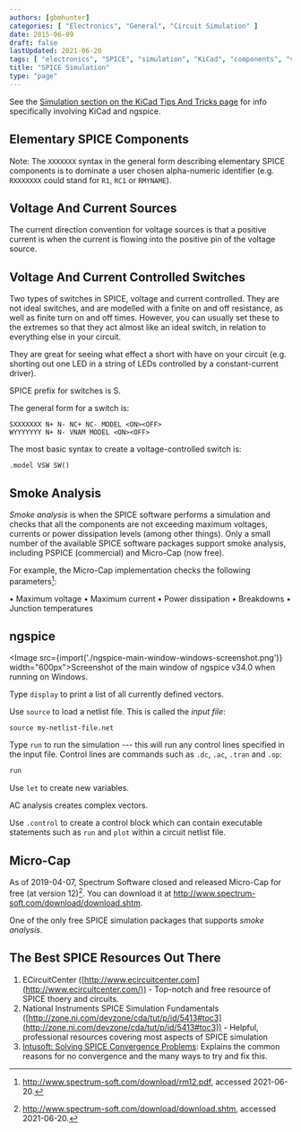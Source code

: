 ```yaml
---
authors: [gbmhunter]
categories: [ "Electronics", "General", "Circuit Simulation" ]
date: 2015-06-09
draft: false
lastUpdated: 2021-06-20
tags: [ "electronics", "SPICE", "simulation", "KiCad", "components", "voltage sources", "current sources", "ECircuitCenter", "smoke analysis", "PSPICE", "ngspice" ]
title: "SPICE Simulation"
type: "page"
---
```



See the [Simulation section on the KiCad Tips And Tricks page](/electronics/general/kicad/kicad-tips-and-tricks#simulation) for info specifically involving KiCad and ngspice.

## Elementary SPICE Components

Note: The `XXXXXXX` syntax in the general form describing elementary SPICE components is to dominate a user chosen alpha-numeric identifier (e.g. `RXXXXXXX` could stand for `R1`, `RC1` or `RMYNAME`).

## Voltage And Current Sources

The current direction convention for voltage sources is that a positive current is when the current is flowing into the positive pin of the voltage source.

## Voltage And Current Controlled Switches

Two types of switches in SPICE, voltage and current controlled. They are not ideal switches, and are modelled with a finite on and off resistance, as well as finite turn on and off times. However, you can usually set these to the extremes so that they act almost like an ideal switch, in relation to everything else in your circuit.

They are great for seeing what effect a short with have on your circuit (e.g. shorting out one LED in a string of LEDs controlled by a constant-current driver).

SPICE prefix for switches is S.

The general form for a switch is:

```text
SXXXXXXX N+ N- NC+ NC- MODEL <ON><OFF>
WYYYYYYY N+ N- VNAM MODEL <ON><OFF>
```

The most basic syntax to create a voltage-controlled switch is:

```text
.model VSW SW()
```

## Smoke Analysis

_Smoke analysis_ is when the SPICE software performs a simulation and checks that all the components are not exceeding maximum voltages, currents or power dissipation levels (among other things). Only a small number of the available SPICE software packages support smoke analysis, including PSPICE (commercial) and Micro-Cap (now free).

For example, the Micro-Cap implementation checks the following parameters[^bib-micro-cap-reference-man-v12]:

• Maximum voltage
• Maximum current
• Power dissipation
• Breakdowns
• Junction temperatures

## ngspice

<Image src={import('./ngspice-main-window-windows-screenshot.png')} width="600px">Screenshot of the main window of ngspice v34.0 when running on Windows.</Image>

Type `display` to print a list of all currently defined vectors.

Use `source` to load a netlist file. This is called the _input file_:

```text
source my-netlist-file.net
```

Type `run` to run the simulation --- this will run any control lines specified in the input file. Control lines are commands such as `.dc`, `.ac`, `.tran` and `.op`:

```bash
run
```

Use `let` to create new variables.

AC analysis creates complex vectors.

Use `.control` to create a control block which can contain executable statements such as `run` and `plot` within a circuit netlist file.

## Micro-Cap

As of 2019-04-07, Spectrum Software closed and released Micro-Cap for free (at version 12)[^bib-micro-cap-download-page]. You can download it at http://www.spectrum-soft.com/download/download.shtm.

One of the only free SPICE simulation packages that supports _smoke analysis_.

## The Best SPICE Resources Out There

1. ECircuitCenter ([http://www.ecircuitcenter.com](http://www.ecircuitcenter.com/)) - Top-notch and free resource of SPICE thoery and circuits.
1. National Instruments SPICE Simulation Fundamentals ([http://zone.ni.com/devzone/cda/tut/p/id/5413#toc3](http://zone.ni.com/devzone/cda/tut/p/id/5413#toc3)) - Helpful, professional resources covering most aspects of SPICE simulation
1. [Intusoft: Solving SPICE Convergence Problems](http://www.intusoft.com/articles/converg.pdf): Explains the common reasons for no convergence and the many ways to try and fix this.

[^bib-micro-cap-download-page]: http://www.spectrum-soft.com/download/download.shtm, accessed 2021-06-20.
[^bib-micro-cap-reference-man-v12]: http://www.spectrum-soft.com/download/rm12.pdf, accessed 2021-06-20.
